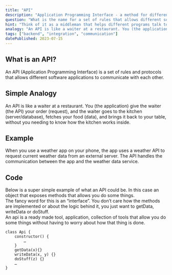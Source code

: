 ```yaml
---
title: "API"
description: "Application Programming Interface - a method for different programs or components to communicate with each other."
question: "What is the name for a set of rules that allows different software applications to communicate with each other?"
hint: "Think of it as a middleman that helps different programs talk to each other."
analogy: "An API is like a waiter at a restaurant. You (the application) give the waiter (the API) your order (request), and the waiter goes to the kitchen (server/database), fetches your food (data), and brings it back to your table, without you needing to know how the kitchen works inside."
tags: ["backend", "integration", "communication"]
datePublished: 2023-07-15
---
```


## What is an API?

An API (Application Programming Interface) is a set of rules and protocols that allows different software applications to communicate with each other.

## Simple Analogy

An API is like a waiter at a restaurant. You (the application) give the waiter (the API) your order (request), and the waiter goes to the kitchen (server/database), fetches your food (data), and brings it back to your table, without you needing to know how the kitchen works inside.

## Example

When you use a weather app on your phone, the app uses a weather API to request current weather data from an external server. The API handles the communication between the app and the weather data service.

## Code 

Below is a super simple example of what an API could be. In this case an object that exposes methods that allows you do some things.
<br/>
The fancy word for this is an “interface”. You don’t care how the methods are implemented or about the logic behind it, you just want to getData, writeData or doStuff.
<br/>
An api is a ready made tool, application, collection of tools that allow you do some things without having to worry about how that thing is done.
<br/>
```
class Api {
    constructor() {
        …
    }
    getData(x){}
    writeData(x, y) {}
    doStuff(z) {}
    …
}
```